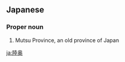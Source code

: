 ==Japanese==
{{wikipedia|lang=ja}}
{{ja-kanjitab|yomi=irr|sort=むつ}}

===Proper noun===
{{ja-pos|むつ|proper}}

# Mutsu Province, an old province of Japan

[[ja:陸奥]]